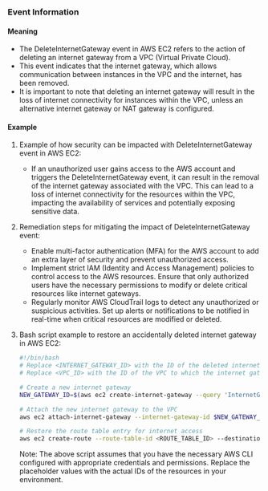 
### Event Information

#### Meaning

- The DeleteInternetGateway event in AWS EC2 refers to the action of deleting an internet gateway from a VPC (Virtual Private Cloud).
- This event indicates that the internet gateway, which allows communication between instances in the VPC and the internet, has been removed.
- It is important to note that deleting an internet gateway will result in the loss of internet connectivity for instances within the VPC, unless an alternative internet gateway or NAT gateway is configured.

#### Example

1. Example of how security can be impacted with DeleteInternetGateway event in AWS EC2:
   - If an unauthorized user gains access to the AWS account and triggers the DeleteInternetGateway event, it can result in the removal of the internet gateway associated with the VPC. This can lead to a loss of internet connectivity for the resources within the VPC, impacting the availability of services and potentially exposing sensitive data.

2. Remediation steps for mitigating the impact of DeleteInternetGateway event:
   - Enable multi-factor authentication (MFA) for the AWS account to add an extra layer of security and prevent unauthorized access.
   - Implement strict IAM (Identity and Access Management) policies to control access to the AWS resources. Ensure that only authorized users have the necessary permissions to modify or delete critical resources like internet gateways.
   - Regularly monitor AWS CloudTrail logs to detect any unauthorized or suspicious activities. Set up alerts or notifications to be notified in real-time when critical resources are modified or deleted.

3. Bash script example to restore an accidentally deleted internet gateway in AWS EC2:
   ```bash
   #!/bin/bash
   # Replace <INTERNET_GATEWAY_ID> with the ID of the deleted internet gateway
   # Replace <VPC_ID> with the ID of the VPC to which the internet gateway was attached

   # Create a new internet gateway
   NEW_GATEWAY_ID=$(aws ec2 create-internet-gateway --query 'InternetGateway.InternetGatewayId' --output text)

   # Attach the new internet gateway to the VPC
   aws ec2 attach-internet-gateway --internet-gateway-id $NEW_GATEWAY_ID --vpc-id <VPC_ID>

   # Restore the route table entry for internet access
   aws ec2 create-route --route-table-id <ROUTE_TABLE_ID> --destination-cidr-block 0.0.0.0/0 --gateway-id $NEW_GATEWAY_ID
   ```
   Note: The above script assumes that you have the necessary AWS CLI configured with appropriate credentials and permissions. Replace the placeholder values with the actual IDs of the resources in your environment.

